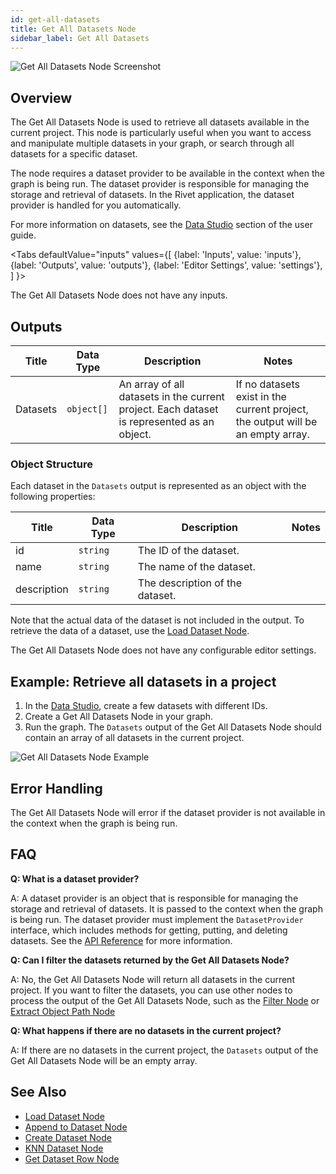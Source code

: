 ```yaml
---
id: get-all-datasets
title: Get All Datasets Node
sidebar_label: Get All Datasets
---
```



![Get All Datasets Node Screenshot](./assets/get-all-datasets-node.png)

## Overview

The Get All Datasets Node is used to retrieve all datasets available in the current project. This node is particularly useful when you want to access and manipulate multiple datasets in your graph, or search through all datasets for a specific dataset.

The node requires a dataset provider to be available in the context when the graph is being run. The dataset provider is responsible for managing the storage and retrieval of datasets. In the Rivet application, the dataset provider is handled for you automatically.

For more information on datasets, see the [Data Studio](../user-guide/features/data-studio.md) section of the user guide.

<Tabs
  defaultValue="inputs"
  values={[
    {label: 'Inputs', value: 'inputs'},
    {label: 'Outputs', value: 'outputs'},
    {label: 'Editor Settings', value: 'settings'},
  ]
}>

<TabItem value="inputs">

The Get All Datasets Node does not have any inputs.

</TabItem>

<TabItem value="outputs">

## Outputs

| Title    | Data Type  | Description                                                                                | Notes                                                                           |
| -------- | ---------- | ------------------------------------------------------------------------------------------ | ------------------------------------------------------------------------------- |
| Datasets | `object[]` | An array of all datasets in the current project. Each dataset is represented as an object. | If no datasets exist in the current project, the output will be an empty array. |

### Object Structure

Each dataset in the `Datasets` output is represented as an object with the following properties:

| Title       | Data Type | Description                     | Notes |
| ----------- | --------- | ------------------------------- | ----- |
| id          | `string`  | The ID of the dataset.          |       |
| name        | `string`  | The name of the dataset.        |       |
| description | `string`  | The description of the dataset. |       |

Note that the actual data of the dataset is not included in the output. To retrieve the data of a dataset, use the [Load Dataset Node](./load-dataset.mdx).

</TabItem>

<TabItem value="settings">

The Get All Datasets Node does not have any configurable editor settings.

</TabItem>

</Tabs>

## Example: Retrieve all datasets in a project

1. In the [Data Studio](../user-guide/features/data-studio.md), create a few datasets with different IDs.
2. Create a Get All Datasets Node in your graph.
3. Run the graph. The `Datasets` output of the Get All Datasets Node should contain an array of all datasets in the current project.

![Get All Datasets Node Example](./assets/get-all-datasets-node-example-01.png)

## Error Handling

The Get All Datasets Node will error if the dataset provider is not available in the context when the graph is being run.

## FAQ

**Q: What is a dataset provider?**

A: A dataset provider is an object that is responsible for managing the storage and retrieval of datasets. It is passed to the context when the graph is being run. The dataset provider must implement the `DatasetProvider` interface, which includes methods for getting, putting, and deleting datasets. See the [API Reference](../api-reference.md) for more information.

**Q: Can I filter the datasets returned by the Get All Datasets Node?**

A: No, the Get All Datasets Node will return all datasets in the current project. If you want to filter the datasets, you can use other nodes to process the output of the Get All Datasets Node, such as the [Filter Node](../filter.mdx) or [Extract Object Path Node](./extract-object-path.mdx)

**Q: What happens if there are no datasets in the current project?**

A: If there are no datasets in the current project, the `Datasets` output of the Get All Datasets Node will be an empty array.

## See Also

- [Load Dataset Node](./load-dataset.mdx)
- [Append to Dataset Node](./append-to-dataset.mdx)
- [Create Dataset Node](./create-dataset.mdx)
- [KNN Dataset Node](./knn-dataset.mdx)
- [Get Dataset Row Node](./get-dataset-row.mdx)

